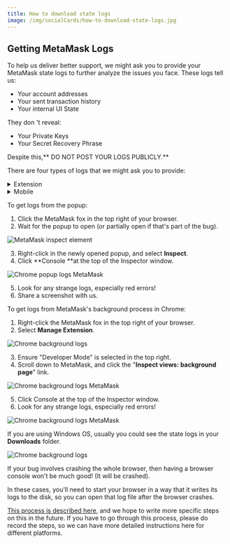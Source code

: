 ```yaml
---
title: How to download state logs
image: /img/socialCards/how-to-download-state-logs.jpg
---
```



<CustomLayout />


## Getting MetaMask Logs

To help us deliver better support, we might ask you to provide your MetaMask state logs to further analyze the issues you face. These logs tell us:

- Your account addresses
- Your sent transaction history
- Your internal UI State

They don 't reveal:

- Your Private Keys
- Your Secret Recovery Phrase

Despite this,** DO NOT POST YOUR LOGS PUBLICLY.**

There are four types of logs that we might ask you to provide:

<Tabs>

<TabItem value="State logs" label="State logs">

<details>
<summary>Extension</summary>
<div>

If you've had an issue sending transactions or found a visual glitch in the rendering of MetaMask, we might ask you for a state log. To get them:

1. Open MetaMask and click on the three vertical dots in the top right corner
2. Click on'settings' and then select 'Advanced'
3. Click on 'Download state logs'
4. Attach the file in your response to a support ticket.

<div class="center-container">
  <div class="img-small">
    <img
      src={
        require("../../../img/managing-my-wallet/using-metamask/how-to-download-state-logs/MetaMask_download_state_logs_extension.gif")
          .default
      }
      alt="MetaMask download state logs extension"
    />
  </div>
</div>

</div>
</details>

<details>
<summary>Mobile</summary>
<div>

1. In the MetaMask app, tap the gear icon in the tab bar to access the settings menu
2. Select 'Advanced'
3. Scroll down and tap on 'Download state logs**'**
4. Attach the file in your response to a support ticket.

<div class="center-container">
  <div class="img-small">
    <img
      src={
        require("../../../img/managing-my-wallet/using-metamask/how-to-download-state-logs/MetaMask_download_state_logs_mobile.gif")
          .default
      }
      alt="MetaMask download state logs mobile"
    />
  </div>
</div>

</div>
</details>

</TabItem>

<TabItem value="Chrome popup logs" label="Chrome popup logs">

To get logs from the popup:

1. Click the MetaMask fox in the top right of your browser.
2. Wait for the popup to open (or partially open if that's part of the bug).

<div class="center-container">
  <div class="img-small">
    <img
      src={
        require("../../../img/managing-my-wallet/using-metamask/how-to-download-state-logs/MetaMask_inspect_element.png")
          .default
      }
      alt="MetaMask inspect element"
    />
  </div>
</div>

3. Right-click in the newly opened popup, and select **Inspect**.
4. Click **Console **at the top of the Inspector window.

<div class="center-container">
  <div class="img-medium">
    <img
      src={
        require("../../../img/managing-my-wallet/using-metamask/how-to-download-state-logs/Chrome_popup_logs2.png")
          .default
      }
      alt="Chrome popup logs MetaMask"
    />
  </div>
</div>

5. Look for any strange logs, especially red errors!
6. Share a screenshot with us.

</TabItem>

<TabItem value="Chrome background logs" label="Chrome background logs">

To get logs from MetaMask's background process in Chrome:

1. Right-click the MetaMask fox in the top right of your browser.
2. Select **Manage Extension**.

<div class="center-container">
  <div class="img-medium">
    <img
      src={
        require("../../../img/managing-my-wallet/using-metamask/how-to-download-state-logs/Chrome_background_logs1.png")
          .default
      }
      alt="Chrome background logs"
    />
  </div>
</div>

3. Ensure "Developer Mode" is selected in the top right.
4. Scroll down to MetaMask, and click the "**Inspect views: background page**" link.

<div class="center-container">
  <div class="img-large">
    <img
      src={
        require("../../../img/managing-my-wallet/using-metamask/how-to-download-state-logs/Chrome_background_logs2.png")
          .default
      }
      alt="Chrome background logs MetaMask"
    />
  </div>
</div>

5. Click Console at the top of the Inspector window.
6. Look for any strange logs, especially red errors!

<div class="center-container">
  <div class="img-medium">
    <img
      src={
        require("../../../img/managing-my-wallet/using-metamask/how-to-download-state-logs/Chrome_popup_logs2.png")
          .default
      }
      alt="Chrome background logs MetaMask"
    />
  </div>
</div>

If you are using Windows OS, usually you could see the state logs in your **Downloads** folder.

<div class="center-container">
  <div class="img-medium">
    <img
      src={
        require("../../../img/managing-my-wallet/using-metamask/how-to-download-state-logs/Chrome_background_logs3.1.png")
          .default
      }
      alt="Chrome background logs"
    />
  </div>
</div>

</TabItem>

<TabItem value="Chrome crash logs" label="Chrome crash logs">

If your bug involves crashing the whole browser, then having a browser console won't be much good! (It will be crashed).

In these cases, you'll need to start your browser in a way that it writes its logs to the disk, so you can open that log file after the browser crashes.

[This process is described here](https://www.chromium.org/for-testers/enable-logging), and we hope to write more specific steps on this in the future. If you have to go through this process, please do record the steps, so we can have more detailed instructions here for different platforms.

</TabItem>

</Tabs>
